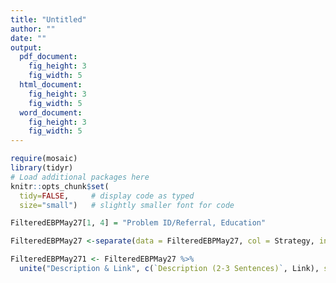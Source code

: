 ```yaml
---
title: "Untitled"
author: ""
date: ""
output: 
  pdf_document:
    fig_height: 3
    fig_width: 5
  html_document:
    fig_height: 3
    fig_width: 5
  word_document:
    fig_height: 3
    fig_width: 5
---
```


```r
require(mosaic)
library(tidyr)
# Load additional packages here 
knitr::opts_chunk$set(
  tidy=FALSE,     # display code as typed
  size="small")   # slightly smaller font for code
```


```r
FilteredEBPMay27[1, 4] = "Problem ID/Referral, Education"
```

```r
FilteredEBPMay27 <-separate(data = FilteredEBPMay27, col = Strategy, into = c("Strategy1", "Strategy2"), sep = "\\,")
```

```r
FilteredEBPMay271 <- FilteredEBPMay27 %>%
  unite("Description & Link", c(`Description (2-3 Sentences)`, Link), sep = "\n", remove = FALSE)

```
